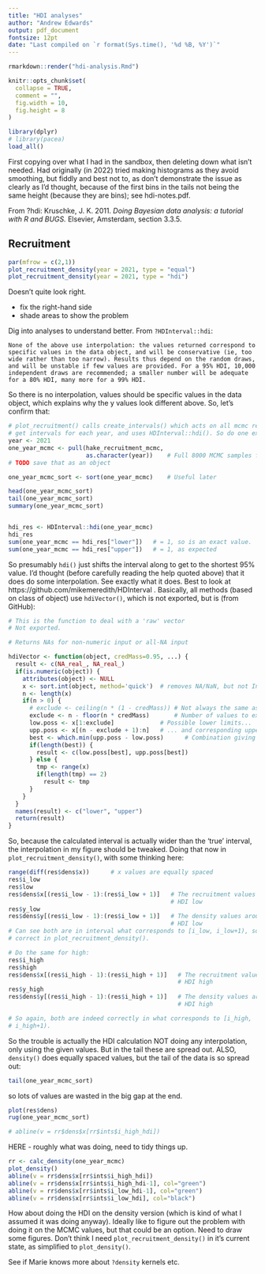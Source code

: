 ```yaml
---
title: "HDI analyses"
author: "Andrew Edwards"
output: pdf_document
fontsize: 12pt
date: "Last compiled on `r format(Sys.time(), '%d %B, %Y')`"
---
```


```r
rmarkdown::render("hdi-analysis.Rmd")
```

```r
knitr::opts_chunk$set(
  collapse = TRUE,
  comment = "",
  fig.width = 10,
  fig.height = 8
)
```

```r
library(dplyr)
# library(pacea)
load_all()
```

First copying over what I had in the sandbox, then deleting down what isn't
needed. Had originally (in 2022) tried making histograms as they avoid smoothing, but fiddly and best
not to, as don't demonstrate the issue as clearly as I'd thought, because of the
first bins in the tails not being the same height (because they are bins); see
hdi-notes.pdf.

From ?hdi:
Kruschke, J. K. 2011. _Doing Bayesian data analysis: a tutorial
     with R and BUGS._ Elsevier, Amsterdam, section 3.3.5.


## Recruitment

```r
par(mfrow = c(2,1))
plot_recruitment_density(year = 2021, type = "equal")
plot_recruitment_density(year = 2021, type = "hdi")

```

Doesn't quite look right.

- fix the right-hand side
- shade areas to show the problem


Dig into analyses to understand better. From `?HDInterval::hdi`:

`None of the above use interpolation: the values returned
correspond to specific values in the data object, and will be
conservative (ie, too wide rather than too narrow). Results thus
depend on the random draws, and will be unstable if few values are
provided. For a 95% HDI, 10,000 independent draws are recommended;
a smaller number will be adequate for a 80% HDI, many more for a
99% HDI.`

So there is no interpolation, values should be specific values in the data
object, which explains why the y values look different above. So, let's confirm that:

```r
# plot_recruitment() calls create_intervals() which acts on all mcmc results to
# get intervals for each year, and uses HDInterval::hdi(). So do one example
year <- 2021
one_year_mcmc <- pull(hake_recruitment_mcmc,
                      as.character(year))    # Full 8000 MCMC samples for that year
# TODO save that as an object

one_year_mcmc_sort <- sort(one_year_mcmc)    # Useful later

head(one_year_mcmc_sort)
tail(one_year_mcmc_sort)
summary(one_year_mcmc_sort)


hdi_res <- HDInterval::hdi(one_year_mcmc)
hdi_res
sum(one_year_mcmc == hdi_res["lower"])   # = 1, so is an exact value.
sum(one_year_mcmc == hdi_res["upper"])   # = 1, as expected
```

So presumably `hdi()` just shifts the interval along to get to the shortest 95%
value. I'd thought (before carefully reading the help quoted above) that it does
do some interpolation. See exactly what it does. Best to look at
https://github.com/mikemeredith/HDInterval . Basically, all methods (based on
class of object) use `hdiVector()`, which is not exported, but is (from GitHub):

```r
# This is the function to deal with a 'raw' vector
# Not exported.

# Returns NAs for non-numeric input or all-NA input

hdiVector <- function(object, credMass=0.95, ...) {
  result <- c(NA_real_, NA_real_)
  if(is.numeric(object)) {
    attributes(object) <- NULL
    x <- sort.int(object, method='quick')  # removes NA/NaN, but not Inf
    n <- length(x)
    if(n > 0) {
      # exclude <- ceiling(n * (1 - credMass)) # Not always the same as...
      exclude <- n - floor(n * credMass)       # Number of values to exclude
      low.poss <- x[1:exclude]             # Possible lower limits...
      upp.poss <- x[(n - exclude + 1):n]   # ... and corresponding upper limits
      best <- which.min(upp.poss - low.poss)      # Combination giving the narrowest interval
      if(length(best)) {
        result <- c(low.poss[best], upp.poss[best])
      } else {
        tmp <- range(x)
        if(length(tmp) == 2)
          result <- tmp
      }
    }
  }
  names(result) <- c("lower", "upper")
  return(result)
}
```

So, because the calculated interval is actually wider than the 'true' interval,
the interpolation in my figure should be tweaked. Doing that now in
`plot_recruitment_density()`, with some thinking here:

```r
range(diff(res$dens$x))      # x values are equally spaced
res$i_low
res$low
res$dens$x[(res$i_low - 1):(res$i_low + 1)]   # The recruitment values around the
                                              # HDI low
res$y_low
res$dens$y[(res$i_low - 1):(res$i_low + 1)]   # The density values around the
                                              # HDI low
# Can see both are in interval what corresponds to [i_low, i_low+1), so original interpolation is
# correct in plot_recruitment_density().

# Do the same for high:
res$i_high
res$high
res$dens$x[(res$i_high - 1):(res$i_high + 1)]   # The recruitment values around the
                                                # HDI high
res$y_high
res$dens$y[(res$i_high - 1):(res$i_high + 1)]   # The density values around the
                                                # HDI high

# So again, both are indeed correctly in what corresponds to [i_high,
# i_high+1).
```

So the trouble is actually the HDI calculation NOT doing any interpolation, only
using the given values. But in the tail these are spread out. ALSO, `density()`
does equally spaced values, but the tail of the data is so spread out:
```r
tail(one_year_mcmc_sort)
```
so lots of values are wasted in the big gap at the end.
```r
plot(res$dens)
rug(one_year_mcmc_sort)

# abline(v = rr$dens$x[rr$ints$i_high_hdi])
```

HERE - roughly what was doing, need to tidy things up.
```r
rr <- calc_density(one_year_mcmc)
plot_density()
abline(v = rr$dens$x[rr$ints$i_high_hdi])
abline(v = rr$dens$x[rr$ints$i_high_hdi-1], col="green")
abline(v = rr$dens$x[rr$ints$i_low_hdi-1], col="green")
abline(v = rr$dens$x[rr$ints$i_low_hdi], col="black")
```

How about doing the HDI on the density version (which is kind of what I assumed
it was doing anyway). Ideally like to figure out the problem with doing it on
the MCMC values, but that could be an option. Need to draw some figures.
Don't think I need `plot_recruitment_density()` in it's current state, as
simplified to `plot_density()`.

See if Marie knows more about `?density` kernels etc.
